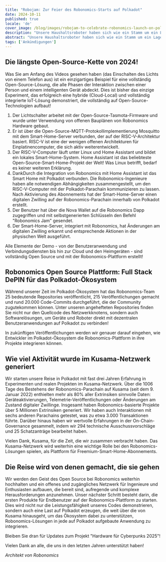 ```yaml
---
title: "Robojam: Zur Feier des Robonomics-Starts auf Polkadot"
date: 2024-10-11
published: true
locale: 'de'
cover_image: /blog/images/robojam-to-celebrate-robonomics-launch-on-polk/twitter-blog-jam.jpg
description: "Unsere Haushaltsroboter haben sich wie ein Stamm um ein Lagerfeuer versammelt, um den Start auf Polkadot zu feiern! Anstelle des traditionellen roten Bandes haben wir beschlossen, die längste Open-Source-Kette von 2024 zu präsentieren, die auf einem RISC-V-Architekturcomputer aufgebaut ist. Wir hoffen, dass diese Startdemo großes Interesse innerhalb des Polkadot-Ökosystems wecken wird!"
abstract: "Unsere Haushaltsroboter haben sich wie ein Stamm um ein Lagerfeuer versammelt, um den Start auf Polkadot zu feiern! Anstelle des traditionellen roten Bandes haben wir beschlossen, die längste Open-Source-Kette von 2024 zu präsentieren, die auf einem RISC-V-Architekturcomputer aufgebaut ist. Wir hoffen, dass diese Startdemo großes Interesse innerhalb des Polkadot-Ökosystems wecken wird!"
tags: ['Ankündigungen']
---
```


<YouTube id="https://youtu.be/nLPJPQhsdEY" posterQuality="max" />

## Die längste Open-Source-Kette von 2024!   

Was Sie am Anfang des Videos gesehen haben (das Einschalten des Lichts von einem Telefon aus) ist ein einzigartiges Beispiel für eine vollständig Open-Source-Lösung, die alle Phasen der Interaktion zwischen einer Person und einem intelligenten Gerät abdeckt. Dies ist bisher das einzige Experiment, das erfolgreich eine hybride (Cloud-Local) und vollständig integrierte IoT-Lösung demonstriert, die vollständig auf Open-Source-Technologien aufbaut!

<RbImage zoom src="/blog/images/robojam-to-celebrate-robonomics-launch-on-polk/risk-v_infocrafic-2.jpg" alt="RISC-V Infografiken" />

1. Der Lichtschalter arbeitet mit der Open-Source-Tasmota-Firmware und wurde unter Verwendung von offenen Bauplänen von Robonomics Hardware gebaut.   
2. Er ist über die Open-Source-MQTT-Protokollimplementierung Mosquitto mit dem Smart-Home-Server verbunden, der auf der RISC-V-Architektur basiert. RISC-V ist eine der wenigen offenen Architekturen für Einplatinencomputer, die sich aktiv weiterentwickelt.   
3. Der RISC-V-Computer läuft unter Linux und Home Assistant und bildet ein lokales Smart-Home-System. Home Assistant ist das beliebteste Open-Source-Smart-Home-Projekt der Welt! Was Linux betrifft, bedarf es keiner weiteren Erklärung.   
4. DankDurch die Integration von Robonomics mit Home Assistant ist das Smart Home mit Polkadot verbunden. Die Robonomics-Ingenieure haben alle notwendigen Abhängigkeiten zusammengestellt, um den RISC-V-Computer mit der Polkadot-Parachain kommunizieren zu lassen. Nach Aktivierung des Abonnements hat der Smart-Home-Server einen digitalen Zwilling auf der Robonomics-Parachain innerhalb von Polkadot erstellt.  
5. Der Benutzer hat über die Nova Wallet auf die Robonomics Dapp zugegriffen und mit selbstgenerierten Schlüsseln den Befehl "Robonomics Jam" gesendet.  
6. Der Smart-Home-Server, integriert mit Robonomics, hat Änderungen am digitalen Zwilling erkannt und entsprechende Aktionen in der physischen Welt ausgeführt.  

Alle Elemente der Demo - von der Benutzeranwendung und Verbindungsdiensten bis hin zur Cloud und den Heimgeräten - sind vollständig Open Source und mit der Robonomics-Plattform erstellt!  

## Robonomics Open Source Plattform: Full Stack DePIN für das Polkadot-Ökosystem  

Während unserer Zeit im Polkadot-Ökosystem hat das Robonomics-Team 25 bedeutende Repositories veröffentlicht, 215 Veröffentlichungen gemacht und rund 20.000 Code-Commits durchgeführt, die der Community zugutekommen können. Unter unseren angehefteten Repositories finden Sie nicht nur den Quellcode des Netzwerkknotens, sondern auch Softwarelösungen, um Geräte und Roboter direkt mit dezentralen Benutzeranwendungen auf Polkadot zu verbinden!  

<RbImage zoom src="/blog/images/robojam-to-celebrate-robonomics-launch-on-polk/image.png" alt="Robonomics GitHub" />  

In zukünftigen Veröffentlichungen werden wir genauer darauf eingehen, wie Entwickler im Polkadot-Ökosystem die Robonomics-Plattform in ihre Projekte integrieren können.  

## Wie viel Aktivität wurde im Kusama-Netzwerk generiert  

Wir starten unsere Reise in Polkadot mit fast drei Jahren Erfahrung in Experimenten und realen Projekten im Kusama-Netzwerk. Über die 1006 Tage des Bestehens der Robonomics-Parachain auf Kusama (seit dem 9. Januar 2022) enthielten mehr als 80% aller Extrinsiken sinnvolle Daten: Geräteaktivierungen, Telemetrie-Veröffentlichungen oder Änderungen am Zustand digitaler Zwillinge. Insgesamt haben Robonomics-basierte Projekte über 5 Millionen Extrinsiken generiert. Wir haben auch Interaktionen mit sechs anderen Parachains getestet, was zu etwa 3.000 Transaktionen führte. Darüber hinaus haben wir wertvolle Erfahrungen in der On-Chain-Governance gesammelt, indem wir 294 technische Ausschussvorschläge und 25 Schatzanträge bearbeitet haben.

Vielen Dank, Kusama, für die Zeit, die wir zusammen verbracht haben. Das Kusama-Netzwerk wird weiterhin eine wichtige Rolle bei den Robonomics-Lösungen spielen, als Plattform für Freemium-Smart-Home-Abonnements.   

## Die Reise wird von denen gemacht, die sie gehen   

Wir werden den Geist des Open Source bei Robonomics weiterhin hochhalten und ein offenes und zugängliches Netzwerk für Ingenieure und Enthusiasten aufbauen, die bereit sind, aufregende und komplexe Herausforderungen anzunehmen. Unser nächster Schritt besteht darin, die ersten Produkte für Endbenutzer auf der Robonomics-Plattform zu starten. Dies wird nicht nur die Leistungsfähigkeit unseres Codes demonstrieren, sondern auch eine Last auf Polkadot erzeugen, die weit über die von Kusama hinausgeht, um das Ökosystem dabei zu unterstützen, Robonomics-Lösungen in jede auf Polkadot aufgebaute Anwendung zu integrieren.

Bleiben Sie dran für Updates zum Projekt "Hardware für Cyberpunks 2025"!   

Vielen Dank an alle, die uns in den letzten Jahren unterstützt haben!

*Architekt von Robonomics*  